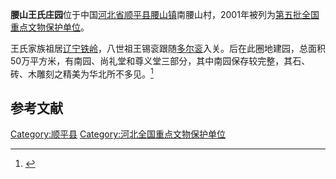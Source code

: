{{coord|38|53|32|N|115|12|40|E|display=title|scale:10000}}
{{文物保护单位
| 级别 = 全国
| 名称 = 腰山王氏庄园
| 图片 = 
| 所在 = [[河北省|河北省]][[顺平县|顺平县]]
| 分类 = 古建筑
| 时代 = [[清朝|清]]
| 编号 = [[第五批全国重点文物保护单位|第五批]]第221项
| 登录 = 2001年6月25日
}}
'''腰山王氏庄园'''位于中国[[河北省|河北省]][[顺平县|顺平县]][[腰山镇|腰山镇]]南腰山村，2001年被列为[[第五批全国重点文物保护单位|第五批全国重点文物保护单位]]。

王氏家族祖居[[辽宁|辽宁]][[铁岭|铁岭]]，八世祖王锡衮跟随[[多尔衮|多尔衮]]入关。后在此圈地建园，总面积50万平方米，有南园、尚礼堂和尊义堂三部分，其中南园保存较完整，其石、砖、木雕刻之精美为华北所不多见。<ref>{{Cite book |title=全国重点文物保护单位·第一至第五批·第Ⅰ卷 |publisher=文物出版社 |year=2004 |isbn=7-5010-1525-2 |pages=238 }}</ref>

==参考文献==
{{reflist}}

{{河北全国重点文物保护单位}}

{{DEFAULTSORT:Yao}}
[[Category:顺平县|Category:顺平县]]
[[Category:河北全国重点文物保护单位|Category:河北全国重点文物保护单位]]
{{全国重点文物保护单位小作品}}